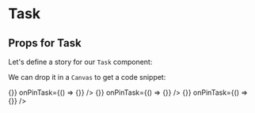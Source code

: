 

# Task

<Meta title="components/Task" component={Task} />

## Props for Task
<Props of={Task} />


Let's define a story for our `Task` component:


We can drop it in a `Canvas` to get a code snippet:

<Canvas>
    <Story name="default">
    <Task 
    id= "1"
    title= "Test Task 2"
    state= ""
    onArchiveTask={() => {}}
    onPinTask={() => {}}
    />
    </Story>
</Canvas>

<Canvas>
    <Story name="ARCHIVED">
    <Task 
    id= "1"
    title= "Test Task 2"
    state= "TASK_ARCHIVED"
    onArchiveTask={() => {}}
    onPinTask={() => {}}
    />
    </Story>
</Canvas>

<Canvas>
    <Story name="PINNED">
    <Task 
    id= "1"
    title= "Test Task 2"
    state= "TASK_PINNED"
    onArchiveTask={() => {}}
    onPinTask={() => {}}
    />
    </Story>
</Canvas>